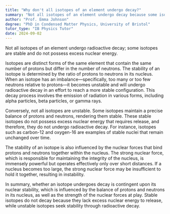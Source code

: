 ```yaml
---
title: "Why don't all isotopes of an element undergo decay?"
summary: "Not all isotopes of an element undergo decay because some isotopes are stable and do not have excess nuclear energy."
author: "Prof. Emma Johnson"
degree: "PhD in Condensed Matter Physics, University of Bristol"
tutor_type: "IB Physics Tutor"
date: 2024-09-02
---
```


Not all isotopes of an element undergo radioactive decay; some isotopes are stable and do not possess excess nuclear energy.

Isotopes are distinct forms of the same element that contain the same number of protons but differ in the number of neutrons. The stability of an isotope is determined by the ratio of protons to neutrons in its nucleus. When an isotope has an imbalance—specifically, too many or too few neutrons relative to protons—it becomes unstable and will undergo radioactive decay in an effort to reach a more stable configuration. This decay process involves the emission of radiation in various forms, including alpha particles, beta particles, or gamma rays.

Conversely, not all isotopes are unstable. Some isotopes maintain a precise balance of protons and neutrons, rendering them stable. These stable isotopes do not possess excess nuclear energy that requires release, and therefore, they do not undergo radioactive decay. For instance, isotopes such as carbon-12 and oxygen-16 are examples of stable nuclei that remain unchanged over time.

The stability of an isotope is also influenced by the nuclear forces that bind protons and neutrons together within the nucleus. The strong nuclear force, which is responsible for maintaining the integrity of the nucleus, is immensely powerful but operates effectively only over short distances. If a nucleus becomes too large, the strong nuclear force may be insufficient to hold it together, resulting in instability.

In summary, whether an isotope undergoes decay is contingent upon its nuclear stability, which is influenced by the balance of protons and neutrons in its nucleus, as well as the strength of the nuclear forces at play. Stable isotopes do not decay because they lack excess nuclear energy to release, while unstable isotopes seek stability through radioactive decay.
    